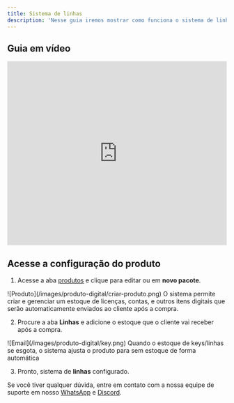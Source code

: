 ```yaml
---
title: Sistema de linhas
description: 'Nesse guia iremos mostrar como funciona o sistema de linhas.'
---
```


## Guia em vídeo

<iframe
  width="100%"
  height="422"
  src="https://www.youtube.com/embed/HBR75j4fxHo?si=LBM51W2UTnDcvzFH"
  title="YouTube video player"
  frameborder="0"
  allow="accelerometer; autoplay; clipboard-write; encrypted-media; gyroscope; picture-in-picture"
  allowfullscreen
></iframe>

## Acesse a configuração do produto

1. Acesse a aba [produtos](https://app.centralcart.com.br/packages) e clique para editar ou em **novo pacote**.
<Frame>
  ![Produto](/images/produto-digital/criar-produto.png)
</Frame>

<Info>
O sistema permite criar e gerenciar um estoque de licenças, contas, e outros itens digitais que serão automaticamente enviados ao cliente após a compra.
</Info>

2. Procure a aba **Linhas** e adicione o estoque que o cliente vai receber após a compra. 
<Frame>
  ![Email](/images/produto-digital/key.png)
</Frame>

<Warning>
Quando o estoque de keys/linhas se esgota, o sistema ajusta o produto para sem estoque de forma automática
</Warning>

3. Pronto, sistema de **linhas** configurado.



<Check>Se você tiver qualquer dúvida, entre em contato com a nossa equipe de suporte
em nosso [WhatsApp](https://api.whatsapp.com/send/?phone=5515992647447&text=Ol%C3%A1%2C+tenho+d%C3%BAvidas+sobre+a+CentralCart&type=phone_number&app_absent=0) 
e [Discord](https://centralcart.com.br/discord).</Check>

